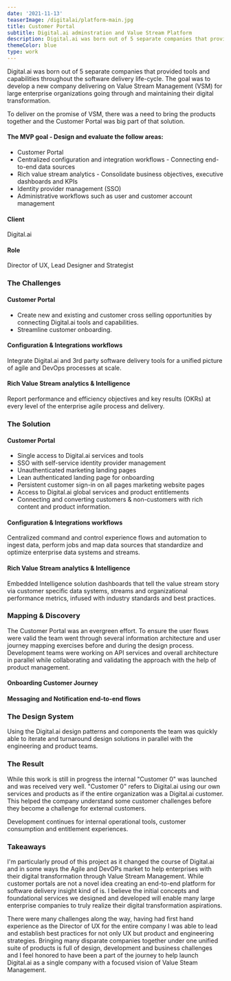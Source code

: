 ```yaml
---
date: '2021-11-13'
teaserImage: /digitalai/platform-main.jpg
title: Customer Portal
subtitle: Digital.ai adminstration and Value Stream Platform
description: Digital.ai was born out of 5 separate companies that provided tools and capabilities throughout the software delivery life-cycle. The goal was to develop a new company delivering on Value Stream Management (VSM) for large enterprise organizations going through and maintaining their digital transformation.
themeColor: blue
type: work
---
```


<ProjectSection>

<SectionImage width="80%" margin="4" imgSrc="/digitalai/platform-main.jpg" alt="Customer Portal" />
<SectionContent margin="4">

  Digital.ai was born out of 5 separate companies that provided tools and capabilities throughout the software delivery life-cycle. The goal was to develop a new company delivering on Value Stream Management (VSM) for large enterprise organizations going through and maintaining their digital transformation.

  To deliver on the promise of VSM, there was a need to bring the products together and the Customer Portal was big part of that solution.

<Flex>

<Box width="80%" marginRight="12">

#### The MVP goal - Design and evaluate the follow areas:

* Customer Portal
* Centralized configuration and integration workflows - Connecting end-to-end data sources
* Rich value stream analytics - Consolidate business objectives, executive dashboards and KPIs
* Identity provider management (SSO)
* Administrative workflows such as user and customer account management

</Box>

<Box className="attributes">

#### Client

Digital.ai

#### Role

Director of UX, Lead Designer and Strategist

</Box>
</Flex>
</SectionContent>



### The Challenges

<SectionImage width="40%" margin="4" imgSrc="/challenge.png" alt="Challenge" />

<SectionContent margin="4">

#### Customer Portal
- Create new and existing and customer cross selling
opportunities by connecting Digital.ai tools and capabilities.
- Streamline customer onboarding.


#### Configuration & Integrations workflows
Integrate Digital.ai and 3rd party software delivery tools
for a unified picture of agile and DevOps processes at scale.

#### Rich Value Stream analytics & Intelligence
Report performance and efficiency objectives
and key results (OKRs) at every level of the enterprise agile process and delivery.

</SectionContent>

### The Solution

<SectionImage width="100%" margin="4" imgSrc="/digitalai/platform-solutions.png" alt="Solution" />

<SectionContent margin="4">

#### Customer Portal
* Single access to Digital.ai services and tools
* SSO with self-service identity provider management
* Unauthenticated marketing landing pages
* Lean authenticated landing page for onboarding
* Persistent customer sign-in on all pages marketing website pages
* Access to Digital.ai global services and product entitlements
* Connecting and converting customers & non-customers with rich content and product information.

#### Configuration & Integrations workflows
Centralized command and control experience flows and automation to ingest data, perform jobs and map data sources that standardize and optimize enterprise data systems and streams.


#### Rich Value Stream analytics & Intelligence
Embedded Intelligence solution dashboards that tell the value stream story via customer specific data systems,
streams and organizational performance metrics, infused with industry standards and best
practices.
</SectionContent>



### Mapping & Discovery
<SectionContent margin="4">

The Customer Portal was an evergreen effort. To ensure the user flows were valid the team went through several information architecture and user journey mapping exercises before and during the design process. Development teams were working on API services and overall architecture in parallel while collaborating and validating the approach with the help of product management.
</SectionContent>

#### Onboarding Customer Journey
<SectionImage width="80%" margin="8" imgSrc="/digitalai/platform-customer-journey.jpg" alt="Onboarding Customer Journey" />

#### Messaging and Notification end-to-end flows
<SectionImage width="80%" margin="8" imgSrc="/digitalai/messaging-notifications.jpg" alt="Messaging and Notification end-to-end flows" />

### The Design System
<SectionContent margin="4">

Using the Digital.ai design patterns and components the team was quickly able to iterate and turnaround design solutions in parallel with the engineering and product teams.
</SectionContent>
<SectionImage width="80%" margin="4" imgSrc="/digitalai/design-system.jpg" alt="Digital.ai Design System" />



### The Result

<SectionImage width="80%" margin="4" imgSrc="/digitalai/platform-result.png" alt="FinCrimes Result" />
<SectionContent margin="4">

While this work is still in progress the internal "Customer 0" was launched and was received very well. "Customer 0" refers to Digital.ai using our own services and products as if the entire organization was a Digital.ai customer. This helped the company understand some customer challenges before they become a challenge for external customers.

Development continues for internal operational tools, customer consumption and entitlement experiences.

</SectionContent>


### Takeaways

<SectionContent margin="4">

I'm particularly proud of this project as it changed the course of Digital.ai and in some ways the Agile and DevOPs market to help enterprises with their digital transformation through Value Stream Management. While customer portals are not a novel idea creating an end-to-end platform for software delivery insight kind of is. I believe the initial concepts and foundational services we designed and developed will enable many large enterprise companies to truly realize their digital transformation aspirations.

There were many challenges along the way, having had first hand experience as the Director of UX for the entire company I was able to lead and establish best practices for not only UX but product and engineering strategies. Bringing many disparate companies together under one unified suite of products is full of design, development and business challenges and I feel honored to have been a part of the journey to help launch Digital.ai as a single company with a focused vision of Value Steam Management.

</SectionContent>
</ProjectSection>